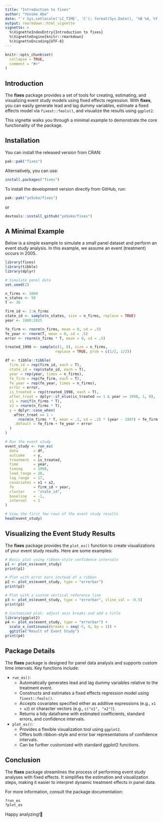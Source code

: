 ```yaml
---
title: "Introduction to fixes"
author: "Yosuke Abe"
date: "`r Sys.setlocale('LC_TIME', 'C'); format(Sys.Date(), '%B %d, %Y')`"
output: rmarkdown::html_vignette
vignette: >
  %\VignetteIndexEntry{Introduction to fixes}
  %\VignetteEngine{knitr::rmarkdown}
  %\VignetteEncoding{UTF-8}
---
```


```r
knitr::opts_chunk$set(
  collapse = TRUE,
  comment = "#>"
)
```

## Introduction

The **fixes** package provides a set of tools for creating, estimating, and visualizing event study models using fixed effects regression. With **fixes**, you can easily generate lead and lag dummy variables, estimate a fixed effects model via `fixest::feols()`, and visualize the results using `ggplot2`.

This vignette walks you through a minimal example to demonstrate the core functionality of the package.

## Installation

You can install the released version from CRAN:

``` r
pak::pak("fixes")
```

Alternatively, you can use:

``` r
install.packages("fixes")
```

To install the development version directly from GitHub, run:

``` r
pak::pak("yo5uke/fixes")
```

or

``` r
devtools::install_github("yo5uke/fixes")
```

## A Minimal Example

Below is a simple example to simulate a small panel dataset and perform an event study analysis. In this example, we assume an event (treatment) occurs in 2005.

``` r
library(fixes)
library(tibble)
library(dplyr)

# Simulate panel data
set.seed(2)

n_firms <- 1000
n_states <- 50
T <- 36

firm_id <- 1:n_firms
state_id <- sample(n_states, size = n_firms, replace = TRUE)
year <- 1980:2015

fe_firm <- rnorm(n_firms, mean = 0, sd = .5)
fe_year <- rnorm(T, mean = 0, sd = .5)
error <- rnorm(n_firms * T, mean = 0, sd = .5)

treated_1998 <- sample(c(1, 0), size = n_firms,
                       replace = TRUE, prob = c(1/2, 1/2))

df <- tibble::tibble(
  firm_id = rep(firm_id, each = T),
  state_id = rep(state_id, each = T),
  year = rep(year, times = n_firms),
  fe_firm = rep(fe_firm, each = T),
  fe_year = rep(fe_year, times = n_firms),
  error = error,
  is_treated = rep(treated_1998, each = T),
  after_treat = dplyr::if_else(is_treated == 1 & year >= 1998, 1, 0),
  x1 = runif(n_firms * T),
  x2 = rnorm(n_firms * T),
  y = dplyr::case_when(
    after_treat == 1 ~
      rnorm(n_firms * T, mean = .3, sd = .2) * (year - 1997) + fe_firm + fe_year + error,
    .default = fe_firm + fe_year + error
  )
)

# Run the event study
event_study <- run_es(
  data       = df,
  outcome    = y,
  treatment  = is_treated,
  time       = year,
  timing     = 1998,
  lead_range = 18,
  lag_range  = 17,
  covariates = x1 + x2,
  fe         = firm_id + year,
  cluster    = "state_id",
  baseline   = -1,
  interval   = 1
)

# View the first few rows of the event study results
head(event_study)
```

## Visualizing the Event Study Results

The **fixes** package provides the `plot_es()` function to create visualizations of your event study results. Here are some examples:

``` r
# Basic plot using ribbon-style confidence intervals
p1 <- plot_es(event_study)
print(p1)

# Plot with error bars instead of a ribbon
p2 <- plot_es(event_study, type = "errorbar")
print(p2)

# Plot with a custom vertical reference line
p3 <- plot_es(event_study, type = "errorbar", vline_val = -0.5)
print(p3)

# Customized plot: adjust axis breaks and add a title
library(ggplot2)
p4 <- plot_es(event_study, type = "errorbar") + 
  scale_x_continuous(breaks = seq(-5, 4, by = 1)) + 
  ggtitle("Result of Event Study")
print(p4)
```

## Package Details

The **fixes** package is designed for panel data analysis and supports custom time intervals. Key functions include:

- `run_es()`:
    - Automatically generates lead and lag dummy variables relative to the treatment event.
    - Constructs and estimates a fixed effects regression model using `fixest::feols()`.
    - Accepts covariates specified either as additive expressions (e.g., `x1 + x2`) or character vectors (e.g., `c("x1", "x2")`).
    - Returns a tidy dataframe with estimated coefficients, standard errors, and confidence intervals.

- `plot_es()`:
    - Provides a flexible visualization tool using `ggplot2`.
    - Offers both ribbon-style and error bar representations of confidence intervals.
    - Can be further customized with standard ggplot2 functions.
    
## Conclusion

The **fixes** package streamlines the process of performing event study analyses with fixed effects. It simplifies the estimation and visualization steps, making it easier to interpret dynamic treatment effects in panel data.

For more information, consult the package documentation:

``` r
?run_es
?plot_es
```

Happy analyzing!🥂
